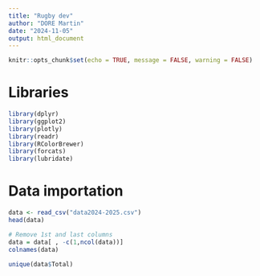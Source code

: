 ```yaml
---
title: "Rugby dev"
author: "DORE Martin"
date: "2024-11-05"
output: html_document
---
```


```r
knitr::opts_chunk$set(echo = TRUE, message = FALSE, warning = FALSE)
```

# Libraries
```r
library(dplyr)
library(ggplot2)
library(plotly)
library(readr)
library(RColorBrewer)
library(forcats)
library(lubridate)
```

# Data importation

```r
data <- read_csv("data2024-2025.csv")
head(data)
```
```r
# Remove 1st and last columns
data = data[ , -c(1,ncol(data))]
colnames(data)
```


```r
unique(data$Total)
```

